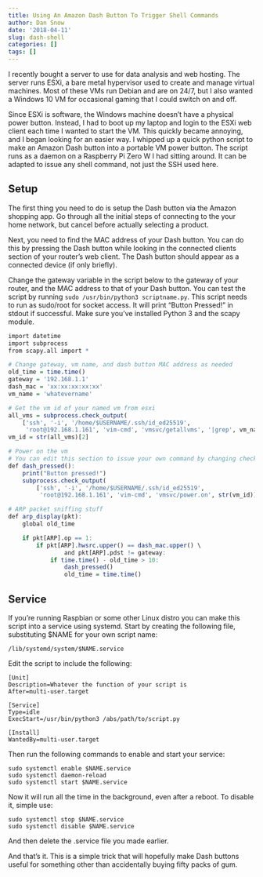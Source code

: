 ```yaml
---
title: Using An Amazon Dash Button To Trigger Shell Commands
author: Dan Snow
date: '2018-04-11'
slug: dash-shell
categories: []
tags: []
---
```


I recently bought a server to use for data analysis and web hosting. The server runs ESXi, a bare metal hypervisor used to create and manage virtual machines. Most of these VMs run Debian and are on 24/7, but I also wanted a Windows 10 VM for occasional gaming that I could switch on and off.

Since ESXi is software, the Windows machine doesn't have a physical power button. Instead, I had to boot up my laptop and login to the ESXi web client each time I wanted to start the VM. This quickly became annoying, and I began looking for an easier way. I whipped up a quick python script to make an Amazon Dash button into a portable VM power button. The script runs as a daemon on a Raspberry Pi Zero W I had sitting around. It can be adapted to issue any shell command, not just the SSH used here.

## Setup

The first thing you need to do is setup the Dash button via the Amazon shopping app. Go through all the initial steps of connecting to the your home network, but cancel before actually selecting a product.

Next, you need to find the MAC address of your Dash button. You can do this by pressing the Dash button while looking in the connected clients section of your router's web client. The Dash button should appear as a connected device (if only briefly).

Change the gateway variable in the script below to the gateway of your router, and the MAC address to that of your Dash button. You can test the script by running `sudo /usr/bin/python3 scriptname.py`. This script needs to run as sudo/root for socket access. It will print "Button Pressed!" in stdout if successful. Make sure you've installed Python 3 and the scapy module.

```r
import datetime
import subprocess
from scapy.all import *

# Change gateway, vm name, and dash button MAC address as needed
old_time = time.time()
gateway = '192.168.1.1'
dash_mac = 'xx:xx:xx:xx:xx'
vm_name = 'whatevername'

# Get the vm id of your named vm from esxi
all_vms = subprocess.check_output(
    ['ssh', '-i', '/home/$USERNAME/.ssh/id_ed25519',
     'root@192.168.1.161', 'vim-cmd', 'vmsvc/getallvms', '|grep', vm_name])
vm_id = str(all_vms)[2]

# Power on the vm
# You can edit this section to issue your own command by changing check_output()
def dash_pressed():
    print("Button pressed!")
    subprocess.check_output(
        ['ssh', '-i', '/home/$USERNAME/.ssh/id_ed25519',
         'root@192.168.1.161', 'vim-cmd', 'vmsvc/power.on', str(vm_id)])

# ARP packet sniffing stuff
def arp_display(pkt):
    global old_time

    if pkt[ARP].op == 1:
        if pkt[ARP].hwsrc.upper() == dash_mac.upper() \
                and pkt[ARP].pdst != gateway:
            if time.time() - old_time > 10:
                dash_pressed()
                old_time = time.time()
```

## Service

If you're running Raspbian or some other Linux distro you can make this script into a service using systemd. Start by creating the following file, substituting $NAME for your own script name:

```
/lib/systemd/system/$NAME.service
```

Edit the script to include the following:

```
[Unit]
Description=Whatever the function of your script is
After=multi-user.target

[Service]
Type=idle
ExecStart=/usr/bin/python3 /abs/path/to/script.py

[Install]
WantedBy=multi-user.target
```

Then run the following commands to enable and start your service:

```
sudo systemctl enable $NAME.service
sudo systemctl daemon-reload
sudo systemctl start $NAME.service
```

Now it will run all the time in the background, even after a reboot. To disable it, simple use:

```
sudo systemctl stop $NAME.service
sudo systemctl disable $NAME.service
```

And then delete the .service file you made earlier.

And that's it. This is a simple trick that will hopefully make Dash buttons useful for something other than accidentally buying fifty packs of gum.